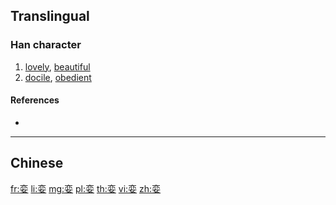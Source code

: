 {{also|孌}}
==Translingual==

===Han character===
{{Han char|rn=38|rad=女|as=06|sn=9|four=00404|canj=YCV|ids=⿱亦女}}

# [[lovely]], [[beautiful]]
# [[docile]], [[obedient]]

====References====
* {{Han ref|kx=0261.321|hdz=21047.040|uh=5A08|ud=23048}}

----

==Chinese==
{{zh-see|娈}}

[[fr:娈]]
[[li:娈]]
[[mg:娈]]
[[pl:娈]]
[[th:娈]]
[[vi:娈]]
[[zh:娈]]